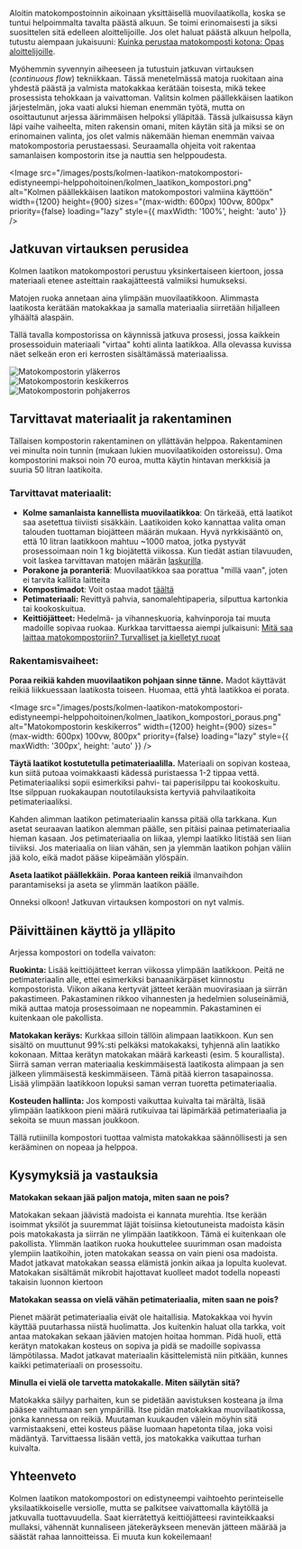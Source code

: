 Aloitin matokompostoinnin aikoinaan yksittäisellä muovilaatikolla, koska se tuntui helpoimmalta tavalta päästä alkuun.
Se toimi erinomaisesti ja siksi suosittelen sitä edelleen aloittelijoille. Jos olet haluat päästä alkuun helpolla,
tutustu aiempaan jukaisuuni:
[Kuinka perustaa matokomposti kotona: Opas aloittelijoille](https://www.luomuliero.fi/blogi/julkaisu/kuinka-perustaa-matokomposti-kotona-opas-aloittelijoille).

Myöhemmin syvennyin aiheeseen ja tutustuin jatkuvan virtauksen (_continuous flow_) tekniikkaan. Tässä menetelmässä
matoja ruokitaan aina yhdestä päästä ja valmista matokakkaa kerätään toisesta, mikä tekee prosessista tehokkaan ja
vaivattoman. Valitsin kolmen päällekkäisen laatikon järjestelmän, joka vaati aluksi hieman enemmän työtä, mutta on
osoittautunut arjessa äärimmäisen helpoksi ylläpitää. Tässä julkaisussa käyn läpi vaihe vaiheelta, miten rakensin omani,
miten käytän sitä ja miksi se on erinomainen valinta, jos olet valmis näkemään hieman enemmän vaivaa matokompostoria
perustaessasi. Seuraamalla ohjeita voit rakentaa samanlaisen kompostorin itse ja nauttia sen helppoudesta.

<Image
  src="/images/posts/kolmen-laatikon-matokompostori-edistyneempi-helppohoitoinen/kolmen_laatikon_kompostori.png"
  alt="Kolmen päällekkäisen laatikon matokompostori valmiina käyttöön"
  width={1200}
  height={900}
  sizes="(max-width: 600px) 100vw, 800px"
  priority={false}
  loading="lazy"
  style={{ maxWidth: '100%', height: 'auto' }}
/>

## Jatkuvan virtauksen perusidea

Kolmen laatikon matokompostori perustuu yksinkertaiseen kiertoon, jossa materiaali etenee asteittain raakajätteestä
valmiiksi humukseksi.

Matojen ruoka annetaan aina ylimpään muovilaatikkoon. Alimmasta laatikosta kerätään matokakkaa ja samalla materiaalia
siirretään hiljalleen ylhäältä alaspäin.

Tällä tavalla kompostorissa on käynnissä jatkuva prosessi, jossa kaikkein prosessoiduin materiaali "virtaa" kohti alinta
laatikkoa. Alla olevassa kuvissa näet selkeän eron eri kerrosten sisältämässä materiaalissa.

<div
  style={{
    display: 'flex',
    flexWrap: 'wrap',
    gap: '0.5rem',
    maxWidth: '100%',
  }}
>
  <div
    style={{
      flex: '1 1 calc(33.333% - 0.5rem)',
      maxWidth: 'calc(33.333% - 0.5rem)',
      display: 'block',
      minWidth: '200px',
    }}
  >
    <Image
      src="/images/posts/kolmen-laatikon-matokompostori-edistyneempi-helppohoitoinen/matokompostori_ylakerros.png"
      alt="Matokompostorin yläkerros"
      width={1200}
      height={900}
      sizes="(max-width: 600px) 100vw, 800px"
  priority={false}
  loading="lazy"
  style={{ maxWidth: '100%', height: 'auto' }}
    />
  </div>

<div
  style={{
    flex: '1 1 calc(33.333% - 0.5rem)',
    maxWidth: 'calc(33.333% - 0.5rem)',
    display: 'block',
    minWidth: '200px',
  }}
>
  <Image
    src="/images/posts/kolmen-laatikon-matokompostori-edistyneempi-helppohoitoinen/matokompostori_keskikerros.png"
    alt="Matokompostorin keskikerros"
    width={1200}
    height={900}
    sizes="(max-width: 600px) 100vw, 800px"
    priority={false}
    loading="lazy"
    style={{ maxWidth: '100%', height: 'auto' }}
  />
</div>

  <div
    style={{
      flex: '1 1 calc(33.333% - 0.5rem)',
      maxWidth: 'calc(33.333% - 0.5rem)',
      display: 'block',
      minWidth: '200px',
    }}
  >
    <Image
      src="/images/posts/kolmen-laatikon-matokompostori-edistyneempi-helppohoitoinen/matokompostori_pohjakerros.png"
      alt="Matokompostorin pohjakerros"
      width={1200}
      height={900}
      sizes="(max-width: 600px) 100vw, 800px"
  priority={false}
  loading="lazy"
  style={{ maxWidth: '100%', height: 'auto' }}
    />
  </div>
</div>

## Tarvittavat materiaalit ja rakentaminen

Tällaisen kompostorin rakentaminen on yllättävän helppoa. Rakentaminen vei minulta noin tunnin (mukaan lukien
muovilaatikoiden ostoreissu). Oma kompostorini maksoi noin 70 euroa, mutta käytin hintavan merkkisiä ja suuria 50 litran
laatikoita.

### Tarvittavat materiaalit:

- **Kolme samanlaista kannellista muovilaatikkoa**: On tärkeää, että laatikot saa asetettua tiiviisti sisäkkäin.
  Laatikoiden koko kannattaa valita oman talouden tuottaman biojätteen määrän mukaan. Hyvä nyrkkisääntö on, että 10
  litran laatikkoon mahtuu ~1000 matoa, jotka pystyvät prosessoimaan noin 1 kg biojätettä viikossa. Kun tiedät astian
  tilavuuden, voit laskea tarvittavan matojen määrän [laskurilla](https://www.luomuliero.fi/matolaskuri).
- **Porakone ja poranteriä**: Muovilaatikkoa saa porattua "millä vaan", joten ei tarvita kalliita laitteita
- **Kompostimadot**: Voit ostaa madot [täältä](https://www.luomuliero.fi/madot)
- **Petimateriaali:** Revittyä pahvia, sanomalehtipaperia, silputtua kartonkia tai kookoskuitua.
- **Keittiöjätteet:** Hedelmä- ja vihanneskuoria, kahvinporoja tai muuta madoille sopivaa ruokaa. Kurkkaa tarvittaessa
  aiempi julkaisuni:
  [Mitä saa laittaa matokompostoriin? Turvalliset ja kielletyt ruoat](https://www.luomuliero.fi/blogi/julkaisu/mita-saa-laittaa-matokompostoriin-turvalliset-ja-kielletyt-ruoat)

### Rakentamisvaiheet:

**Poraa reikiä kahden muovilaatikon pohjaan sinne tänne.** Madot käyttävät reikiä liikkuessaan laatikosta toiseen.
Huomaa, että yhtä laatikkoa ei porata.

<Image
  src="/images/posts/kolmen-laatikon-matokompostori-edistyneempi-helppohoitoinen/kolmen_laatikon_kompostori_poraus.png"
  alt="Matokompostorin keskikerros"
  width={1200}
  height={900}
  sizes="(max-width: 600px) 100vw, 800px"
  priority={false}
  loading="lazy"
  style={{ maxWidth: '300px', height: 'auto' }}
/>

**Täytä laatikot kostutetulla petimateriaalilla.** Materiaali on sopivan kosteaa, kun siitä putoaa voimakkaasti kädessä
puristaessa 1-2 tippaa vettä. Petimateriaaliksi sopii esimerkiksi pahvi- tai paperisilppu tai kookoskuitu. Itse silppuan
ruokakaupan noutotilauksista kertyviä pahvilaatikoita petimateriaaliksi.

<aside>
  Kahden alimman laatikon petimateriaalin kanssa pitää olla tarkkana. Kun asetat seuraavan laatikon alemman päälle, sen
  pitäisi painaa petimateriaalia hieman kasaan. Jos petimateriaalia on liikaa, ylempi laatikko litistää sen liian
  tiiviiksi. Jos materiaalia on liian vähän, sen ja ylemmän laatikon pohjan väliin jää kolo, eikä madot pääse kiipeämään
  ylöspäin.
</aside>

**Aseta laatikot päällekkäin.** **Poraa kanteen reikiä** ilmanvaihdon parantamiseksi ja aseta se ylimmän laatikon
päälle.

Onneksi olkoon! Jatkuvan virtauksen kompostori on nyt valmis.

## Päivittäinen käyttö ja ylläpito

Arjessa kompostori on todella vaivaton:

**Ruokinta:** Lisää keittiöjätteet kerran viikossa ylimpään laatikkoon. Peitä ne petimateriaalin alle, ettei esimerkiksi
banaanikärpäset kiinnostu kompostorista. Viikon aikana kertyvät jätteet kerään muovirasiaan ja siirrän pakastimeen.
Pakastaminen rikkoo vihannesten ja hedelmien soluseinämiä, mikä auttaa matoja prosessoimaan ne nopeammin. Pakastaminen
ei kuitenkaan ole pakollista.

**Matokakan keräys:** Kurkkaa silloin tällöin alimpaan laatikkoon. Kun sen sisältö on muuttunut 99%:sti pelkäksi
matokakaksi, tyhjennä alin laatikko kokonaan. Mittaa kerätyn matokakan määrä karkeasti (esim. 5 kourallista). Siirrä
saman verran materiaalia keskimmäisestä laatikosta alimpaan ja sen jälkeen ylimmäisestä keskimmäiseen. Tämä pitää
kierron tasapainossa. Lisää ylimpään laatikkoon lopuksi saman verran tuoretta petimateriaalia.

**Kosteuden hallinta:** Jos komposti vaikuttaa kuivalta tai märältä, lisää ylimpään laatikkoon pieni määrä rutikuivaa
tai läpimärkää petimateriaalia ja sekoita se muun massan joukkoon.

Tällä rutiinilla kompostori tuottaa valmista matokakkaa säännöllisesti ja sen kerääminen on nopeaa ja helppoa.

## Kysymyksiä ja vastauksia

**Matokakan sekaan jää paljon matoja, miten saan ne pois?**

Matokakan sekaan jäävistä madoista ei kannata murehtia. Itse kerään isoimmat yksilöt ja suuremmat läjät toisiinsa
kietoutuneista madoista käsin pois matokakasta ja siirrän ne ylimpään laatikkoon. Tämä ei kuitenkaan ole pakollista.
Ylimmän laatikon ruoka houkuttelee suurimman osan madoista ylempiin laatikoihin, joten matokakan seassa on vain pieni
osa madoista. Madot jatkavat matokakan seassa elämistä jonkin aikaa ja lopulta kuolevat. Matokakan sisältämät mikrobit
hajottavat kuolleet madot todella nopeasti takaisin luonnon kiertoon

**Matokakan seassa on vielä vähän petimateriaalia, miten saan ne pois?**

Pienet määrät petimateriaalia eivät ole haitallisia. Matokakkaa voi hyvin käyttää puutarhassa niistä huolimatta. Jos
kuitenkin haluat olla tarkka, voit antaa matokakan sekaan jäävien matojen hoitaa homman. Pidä huoli, että kerätyn
matokakan kosteus on sopiva ja pidä se madoille sopivassa lämpötilassa. Madot jatkavat materiaalin käsittelemistä niin
pitkään, kunnes kaikki petimateriaali on prosessoitu.

**Minulla ei vielä ole tarvetta matokakalle. Miten säilytän sitä?**

Matokakka säilyy parhaiten, kun se pidetään aavistuksen kosteana ja ilma pääsee vaihtumaan sen ympärillä. Itse pidän
matokakkaa muovilaatikossa, jonka kannessa on reikiä. Muutaman kuukauden välein möyhin sitä varmistaakseni, ettei
kosteus pääse luomaan hapetonta tilaa, joka voisi mädäntyä. Tarvittaessa lisään vettä, jos matokakka vaikuttaa turhan
kuivalta.

## Yhteenveto

Kolmen laatikon matokompostori on edistyneempi vaihtoehto perinteiselle yksilaatikkoiselle versiolle, mutta se palkitsee
vaivattomalla käytöllä ja jatkuvalla tuottavuudella. Saat kierrätettyä keittiöjätteesi ravinteikkaaksi mullaksi,
vähennät kunnaliseen jätekeräykseen menevän jätteen määrää ja säästät rahaa lannoitteissa. Ei muuta kun kokeilemaan!

